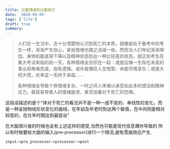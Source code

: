 ```yaml
---
title: 过量情绪和过量知识
date: '2024-09-09'
tags: ['life']
draft: true
summary:
---
```


> 人们在一生当中，会十分清楚地认识到死亡的本质，就像是处于备考中的考生一样，渐渐产生信心，紧张情绪也随之消减一些。然而当人们年纪渐渐增加、身体机能逐渐下降以及精神状态到达一种比较差的状态，就正如考生在重大考试来临的前一天，各种情绪会交织在一起：或是后悔一生存在未竟的事业却再难完成，抱有遗憾。或许是慨叹人生短暂，未能尽情享乐；或是大彻大悟，庆幸这一天终于来临……

> 各种情绪会导致个体情绪复杂，一时之间人体难以承受如此多的想法和精神压力，极容易导致人的情绪崩溃，甚至加重对于死亡的恐惧。

这段话描述的是个"体对于死亡的看法并不是一种一成不变的、单线性的变化，而是一种呈抛物线形状变化的曲线，在年幼及年老时到达两个极值，在中间则是相对较低的，在壮年时期达到最低谷"

在大脑很兴奋的时候也会有上述这样的感受,当然也可能是现代信息爆炸导致的 所以有时候要给大脑的输入(pre-processor)进行一个限流,避免雪崩效应产生.

```mermaid
input->pre_processor->processor->post
```
